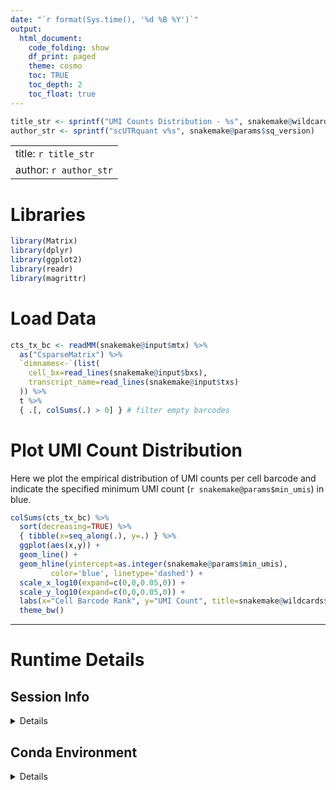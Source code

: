 ```yaml
---
date: "`r format(Sys.time(), '%d %B %Y')`"
output: 
  html_document: 
    code_folding: show
    df_print: paged
    theme: cosmo
    toc: TRUE
    toc_depth: 2
    toc_float: true
---
```


```r
title_str <- sprintf("UMI Counts Distribution - %s", snakemake@wildcards$sample_id)
author_str <- sprintf("scUTRquant v%s", snakemake@params$sq_version)
```

---
title: `r title_str`
author: `r author_str`
---

# Libraries
```r
library(Matrix)
library(dplyr)
library(ggplot2)
library(readr)
library(magrittr)
```

# Load Data
```r
cts_tx_bc <- readMM(snakemake@input$mtx) %>%
  as("CsparseMatrix") %>%
  `dimnames<-`(list(
    cell_bx=read_lines(snakemake@input$bxs),
    transcript_name=read_lines(snakemake@input$txs)
  )) %>%
  t %>%
  { .[, colSums(.) > 0] } # filter empty barcodes
```

# Plot UMI Count Distribution

Here we plot the empirical distribution of UMI counts per cell barcode and indicate 
the specified minimum UMI count (`r snakemake@params$min_umis`) in blue.

```r
colSums(cts_tx_bc) %>%
  sort(decreasing=TRUE) %>%
  { tibble(x=seq_along(.), y=.) } %>%
  ggplot(aes(x,y)) +
  geom_line() +
  geom_hline(yintercept=as.integer(snakemake@params$min_umis),
	     color='blue', linetype='dashed') +
  scale_x_log10(expand=c(0,0,0.05,0)) +
  scale_y_log10(expand=c(0,0,0.05,0)) +
  labs(x="Cell Barcode Rank", y="UMI Count", title=snakemake@wildcards$sample_id) +
  theme_bw()
```

---

# Runtime Details
## Session Info
<details>
```r
sessionInfo()
```
</details>

## Conda Environment
<details>
```bash
if ! command -v conda &> /dev/null
then
  echo "Conda not detected."
elif [ -z "${CONDA_PREFIX}" ]
then
  echo "No active Conda environment."
else
  echo "## Conda Environment YAML"
  PREFIX=$(dirname $(dirname $(which R)))
  conda env export -p $PREFIX
fi
```
</details>
